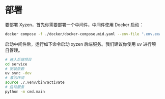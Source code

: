 # 部署

要部署 Xyzen，首先你需要部署一个中间件，中间件使用 Docker 启动：

```bash
docker compose -f ./docker/docker-compose.mid.yaml --env-file ".env.example"
```

启动中间件后，运行如下命令启动 xyzen 后端服务。我们建议你使用 uv 进行项目管理。

```sh
# 进入后端项目
cd service 
# 安装依赖
uv sync -dev
# 激活环境
source ./.venv/bin/activate
# 启动服务
python -m cmd.main
```